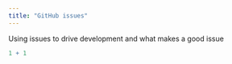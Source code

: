 ```yaml
---
title: "GitHub issues"
---
```


Using issues to drive development and what makes a good issue

```r
1 + 1
```
